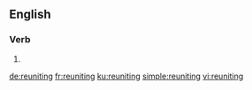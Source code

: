==English==

===Verb===
{{head|en|present participle}}

# {{present participle of|reunite|lang=en}}

[[de:reuniting]]
[[fr:reuniting]]
[[ku:reuniting]]
[[simple:reuniting]]
[[vi:reuniting]]